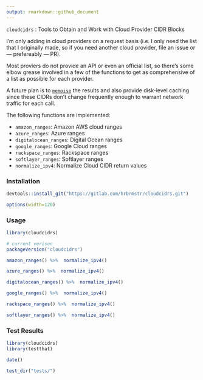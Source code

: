 ```yaml
---
output: rmarkdown::github_document
---
```


`cloudcidrs` : Tools to Obtain and Work with Cloud Provider CIDR Blocks

I'm only adding in cloud providers on a request basis (i.e. I only need the list that I
originally made, so if you need another cloud provider, file an issue or — prefereably — PR).

Most proviers do not provide an API or even an official list, so there's some elbow 
grease involved in a few of the functions to get as comprehensive of a list as possible for
each provider.

A future plan is to [`memoise`](https://cran.r-project.org/package=memoise) the results 
and also provide disk-level caching since these CIDRs don't change frequently enough to 
warrant network traffic for each call.

The following functions are implemented:

- `amazon_ranges`:	Amazon AWS cloud ranges
- `azure_ranges`:	Azure ranges
- `digitalocean_ranges`:	Digital Ocean ranges
- `google_ranges`:	Google Cloud ranges
- `rackspace_ranges`:	Rackspace ranges
- `softlayer_ranges`:	Softlayer ranges
- `normalize_ipv4`:	Normalize Cloud CIDR return values

### Installation

```r
devtools::install_git("https://gitlab.com/hrbrmstr/cloudcidrs.git")
```

```r
options(width=120)
```

### Usage

```r
library(cloudcidrs)

# current verison
packageVersion("cloudcidrs")

amazon_ranges() %>%  normalize_ipv4()

azure_ranges() %>%  normalize_ipv4()

digitalocean_ranges() %>%  normalize_ipv4()

google_ranges() %>%  normalize_ipv4()

rackspace_ranges() %>%  normalize_ipv4()

softlayer_ranges() %>%  normalize_ipv4()
```

### Test Results

```r
library(cloudcidrs)
library(testthat)

date()

test_dir("tests/")
```

